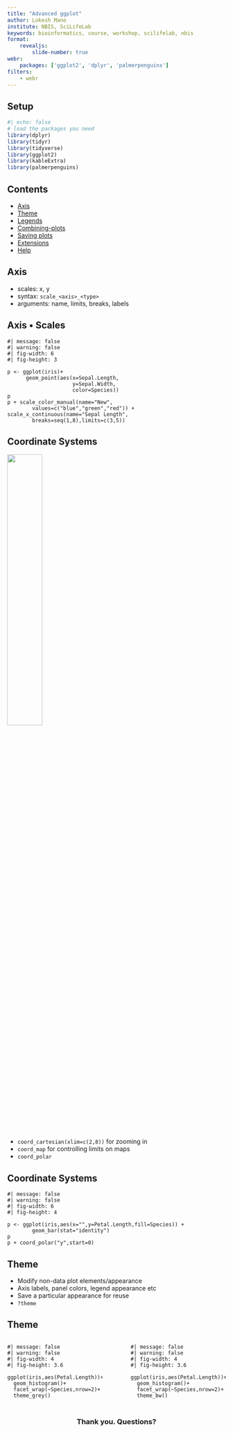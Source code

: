 ```yaml
---
title: "Advanced ggplot"
author: Lokesh Mano
institute: NBIS, SciLifeLab
keywords: bioinformatics, course, workshop, scilifelab, nbis
format: 
    revealjs: 
        slide-number: true
webr:
    packages: ['ggplot2', 'dplyr', 'palmerpenguins']
filters:
    - webr
---
```


## Setup {visibility="hidden"}

```r
#| echo: false
# load the packages you need
library(dplyr)
library(tidyr)
library(tidyverse)
library(ggplot2)
library(kableExtra)
library(palmerpenguins)
```

## Contents

* [Axis](#axis)
* [Theme](#theme)
* [Legends](#legends)
* [Combining-plots](#combining-plots)
* [Saving plots](#saving-plots)
* [Extensions](#extensions)
* [Help](#help)

## Axis

* scales: x, y
* syntax: `scale_<axis>_<type>`
* arguments: name, limits, breaks, labels

## Axis • Scales
```webr-r
#| message: false
#| warning: false
#| fig-width: 6
#| fig-height: 3

p <- ggplot(iris)+
      geom_point(aes(x=Sepal.Length,
                     y=Sepal.Width,
                     color=Species))
p
p + scale_color_manual(name="New",
        values=c("blue","green","red")) +
scale_x_continuous(name="Sepal Length",
        breaks=seq(1,8),limits=c(3,5))
```


## Coordinate Systems

![](../../assets/images/coordinate.png){width="40%" height="40%" fig-align="center"}

* `coord_cartesian(xlim=c(2,8))` for zooming in
* `coord_map` for controlling limits on maps
* `coord_polar`

## Coordinate Systems
```webr-r
#| message: false
#| warning: false
#| fig-width: 6
#| fig-height: 4

p <- ggplot(iris,aes(x="",y=Petal.Length,fill=Species)) +
        geom_bar(stat="identity")
p
p + coord_polar("y",start=0)
```

## Theme

* Modify non-data plot elements/appearance
* Axis labels, panel colors, legend appearance etc
* Save a particular appearance for reuse
* `?theme`

## Theme

:::: {.columns}
::: {.column width="47.5%"}

```webr-r
#| message: false
#| warning: false
#| fig-width: 4
#| fig-height: 3.6

ggplot(iris,aes(Petal.Length))+
  geom_histogram()+
  facet_wrap(~Species,nrow=2)+
  theme_grey()
```
::: 
::: {.column width="5%"}
::: 
::: {.column width="47.5%"}
```webr-r
#| message: false
#| warning: false
#| fig-width: 4
#| fig-height: 3.6

ggplot(iris,aes(Petal.Length))+
  geom_histogram()+
  facet_wrap(~Species,nrow=2)+
  theme_bw()
```
::: 
::::


## {background-image="../../assets/images/precourse/data_viz_adv_2.jpeg"}

::: {.center-xy}

### Thank you. Questions? {style="text-align: center;"}

:::